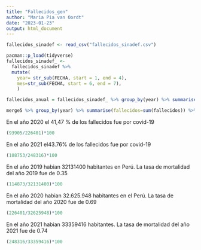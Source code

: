 ---
title: "Fallecidos_gen"
author: "Maria Pia van Oordt"
date: "2023-01-23"
output: html_document
---

```{r}
fallecidos_sinadef <- read_csv("fallecidos_sinadef.csv")
```

```{r}
pacman::p_load(tidyverse)
fallecidos_sinadef_ <-
  fallecidos_sinadef %>% 
  mutate( 
    year= str_sub(FECHA, start = 1, end = 4),
    mes=str_sub(FECHA, start = 6, end = 7),
    )
```

```{r}
fallecidos_anual = fallecidos_sinadef_ %>% group_by(year) %>% summarise(count = n()) %>% print()

```
```{r}
merge5 %>% group_by(year) %>% summarise(fallecidos=sum(fallecidos)) %>% print()
```

En el año 2020 el 41,47 % de los fallecidos fue por covid-19
```{r}
(93905/226401)*100
```
En el año 2021 el43.76%  de los fallecidos fue por covid-19 

```{r}
(108753/248316)*100
```
En el año 2019 habian 32131400 habitantes en Perú. La tasa de mortalidad del año 2019 fue de 0.35

```{r}

(114873/32131400)*100

```
En el año 2020 habian 32.625.948 habitantes en el Perú. La tasa de mortalidad del año 2020 fue de 0.69
```{r}
(226401/32625948)*100
```
En el año 2021 habian 33359416 habitantes. La tasa de mortalidad del año 2021 fue de 0.74
```{r}
(248316/33359416)*100
```



